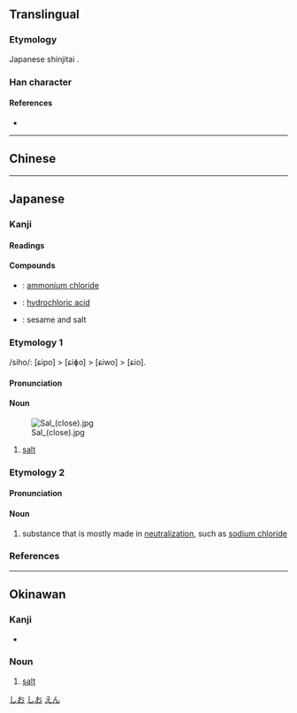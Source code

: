 {{also|𥂁}}
{{character info/new}}
==Translingual==
{{Han simplified forms|鹽|塩|盐}}

===Etymology===
Japanese shinjitai {{Han simp|鹽|f=臣|t=土|f2=鹵|t2=口|nocap=y}}.

===Han character===
{{Han char|rn=32|rad=土|as=10|sn=13|four=|canj=GORT|ids=⿰土𬐚}}

====References====
* {{Han ref|kx=0236.341|dkj=05382|dj=0474.270|hdz=10472.111|uh=5869|ud=22633}}

----

==Chinese==
{{zh-see|鹽|v}}

----

==Japanese==
{{ja-kanji forms|塩|鹽}}

===Kanji===
{{ja-kanji|grade=4|rs=土10|kyu=鹽}}

====Readings====
{{ja-readings
|goon=えん<えん<えむ
|kanon=えん<えん<えむ
|kun=しお-<しほ-
}}

====Compounds====
{{der-top|Compounds}}
* {{ja-r|塩安|えんあん}}: [[ammonium chloride]]
* {{ja-r|塩酸|えんさん}}: [[hydrochloric acid]]
* {{ja-r|胡麻%塩|ごま%しお}}: sesame and salt
{{der-bottom}}

===Etymology 1===
{{ja-kanjitab|しお|yomi=k}}
/siho/: [ɕipo] > [ɕiɸo] > [ɕiwo] > [ɕio].

====Pronunciation====
{{ja-pron|yomi=k|しお|acc=2|acc_ref=DJR,NHK|a=Ja-shio-salt.ogg}}

====Noun====
{{ja-noun|kyu=鹽|しお|hhira=しほ}}
[[Image:Sal (close).jpg|thumb]]

# [[salt]]
#: {{ja-usex|'''塩'''の結晶|'''しお''' の けっしょう|salt crystal}}

[[Category:Japanese basic words|しお]]
[[Category:ja:Seasonings|しお]]

===Etymology 2===
{{ja-kanjitab|えん|yomi=o}}

====Pronunciation====
{{ja-pron|yomi=o|えん|acc=1|acc_ref=DJR}}

====Noun====
{{ja-noun|kyu=鹽|えん}}

# {{lb|ja|chemistry|sort=えん}} substance that is mostly made in [[neutralize|neutralization]], such as [[sodium chloride]]

[[Category:ja:Sciences|えん]]

===References===
<references/>

----

==Okinawan==

===Kanji===
{{head|ryu|kanji}}

* {{ja-readings|kun=[[まーす]] (māsu)}}

===Noun===
{{head|ryu|noun|hiragana|まーす|romaji|māsu}}

# [[salt]]